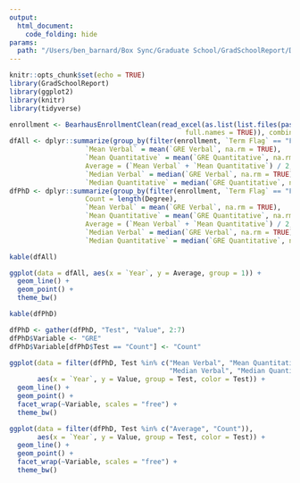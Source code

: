 ```yaml
---
output:
  html_document:
    code_folding: hide
params: 
  path: "/Users/ben_barnard/Box Sync/Graduate School/GradSchoolReport/Data"
---
```


```r
knitr::opts_chunk$set(echo = TRUE)
library(GradSchoolReport)
library(ggplot2)
library(knitr)
library(tidyverse)
```

```r
enrollment <- BearhausEnrollmentClean(read_excel(as.list(list.files(paste0(params$path, "/BearhausEnrollment"), 
                                            full.names = TRUE)), combine = TRUE))
dfAll <- dplyr::summarize(group_by(filter(enrollment, `Term Flag` == "Fall"), `Year`), 
                   `Mean Verbal` = mean(`GRE Verbal`, na.rm = TRUE), 
                   `Mean Quantitative` = mean(`GRE Quantitative`, na.rm = TRUE), 
                   Average = (`Mean Verbal` + `Mean Quantitative`) / 2, 
                   `Median Verbal` = median(`GRE Verbal`, na.rm = TRUE), 
                   `Median Quantitative` = median(`GRE Quantitative`, na.rm = TRUE))
dfPhD <- dplyr::summarize(group_by(filter(enrollment, `Term Flag` == "Fall", Degree == "Doctor of Philosophy"), `Year`), 
                   Count = length(Degree),
                   `Mean Verbal` = mean(`GRE Verbal`, na.rm = TRUE), 
                   `Mean Quantitative` = mean(`GRE Quantitative`, na.rm = TRUE), 
                   Average = (`Mean Verbal` + `Mean Quantitative`) / 2, 
                   `Median Verbal` = median(`GRE Verbal`, na.rm = TRUE), 
                   `Median Quantitative` = median(`GRE Quantitative`, na.rm = TRUE))
```

```r
kable(dfAll)
```

```r
ggplot(data = dfAll, aes(x = `Year`, y = Average, group = 1)) +
  geom_line() +
  geom_point() +
  theme_bw()
```

```r
kable(dfPhD)
```

```r
dfPhD <- gather(dfPhD, "Test", "Value", 2:7)
dfPhD$Variable <- "GRE"
dfPhD$Variable[dfPhD$Test == "Count"] <- "Count"
```

```r
ggplot(data = filter(dfPhD, Test %in% c("Mean Verbal", "Mean Quantitative", "Count", 
                                        "Median Verbal", "Median Quantitative")), 
       aes(x = `Year`, y = Value, group = Test, color = Test)) +
  geom_line() +
  geom_point() +
  facet_wrap(~Variable, scales = "free") +
  theme_bw()
```

```r
ggplot(data = filter(dfPhD, Test %in% c("Average", "Count")), 
       aes(x = `Year`, y = Value, group = Test, color = Test)) +
  geom_line() +
  geom_point() +
  facet_wrap(~Variable, scales = "free") +
  theme_bw()
```


